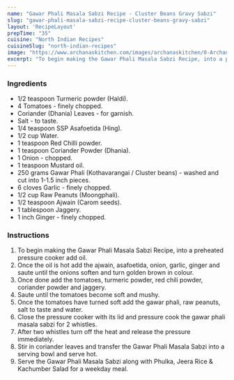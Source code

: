 ---
name: "Gawar Phali Masala Sabzi Recipe - Cluster Beans Gravy Sabzi"
slug: "gawar-phali-masala-sabzi-recipe-cluster-beans-gravy-sabzi"
layout: 'RecipeLayout'
prepTime: "35"
cuisine: "North Indian Recipes"
cuisineSlug: "north-indian-recipes"
image: "https://www.archanaskitchen.com/images/archanaskitchen/0-Archanas-Kitchen-Recipes/2019/Gawar_Phali_Masala_Sabzi_Recipe_-_Cluster_Beans_Gravy_Sabzi__4_1600.jpg"
excerpt: "To begin making the Gawar Phali Masala Sabzi Recipe, into a preheated pressure cooker add oil"
---

### Ingredients

- 1/2 teaspoon Turmeric powder (Haldi).
- 4 Tomatoes - finely chopped.
- Coriander (Dhania) Leaves - for garnish.
- Salt - to taste.
- 1/4 teaspoon SSP Asafoetida (Hing).
- 1/2 cup Water.
- 1 teaspoon Red Chilli powder.
- 1 teaspoon Coriander Powder (Dhania).
- 1 Onion - chopped.
- 1 teaspoon Mustard oil.
- 250 grams Gawar Phali (Kothavarangai / Cluster beans) - washed and cut into 1-1.5 inch pieces.
- 6 cloves Garlic - finely chopped.
- 1/2 cup Raw Peanuts (Moongphali).
- 1/2 teaspoon Ajwain (Carom seeds).
- 1 tablespoon Jaggery.
- 1 inch Ginger - finely chopped.

### Instructions

1. To begin making the Gawar Phali Masala Sabzi Recipe, into a preheated pressure cooker add oil.
1. Once the oil is hot add the ajwain, asafoetida, onion, garlic, ginger and saute until the onions soften and turn golden brown in colour.
1. Once done add the tomatoes, turmeric powder, red chili powder, coriander powder and jaggery.
1. Saute until the tomatoes become soft and mushy.
1. Once the tomatoes have turned soft add the gawar phali, raw peanuts, salt to taste and water.
1. Close the pressure cooker with its lid and pressure cook the gawar phali masala sabzi for 2 whistles.
1. After two whistles turn off the heat and release the pressure immediately.
1. Stir in coriander leaves and transfer the Gawar Phali Masala Sabzi into a serving bowl and serve hot.
1. Serve the Gawar Phali Masala Sabzi along with  Phulka, Jeera Rice & Kachumber Salad for a weekday meal.
